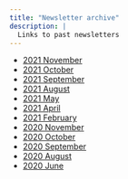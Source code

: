 ```yaml
---
title: "Newsletter archive"
description: |
  Links to past newsletters
---
```


- [2021 November](files/Newsletters/Newsletter-2021-11.pdf)
- [2021 October](files/Newsletters/Newsletter-2021-10.pdf)
- [2021 September](files/Newsletters/Newsletter-2021-09.pdf)
- [2021 August](files/Newsletters/Newsletter-2021-08.pdf)
- [2021 May](files/Newsletters/Newsletter-2021-05.pdf)
- [2021 April](files/Newsletters/Newsletter-2021-04.pdf)
- [2021 February](files/Newsletters/Newsletter-2021-02.pdf)
- [2020 November](files/Newsletters/Newsletter-2020-11.pdf)
- [2020 October](files/Newsletters/Newsletter-2020-10.pdf)
- [2020 September](files/Newsletters/Newsletter-2020-09.pdf)
- [2020 August](files/Newsletters/Newsletter-2020-08.pdf)
- [2020 June](files/Newsletters/Newsletter-2020-06.pdf)


